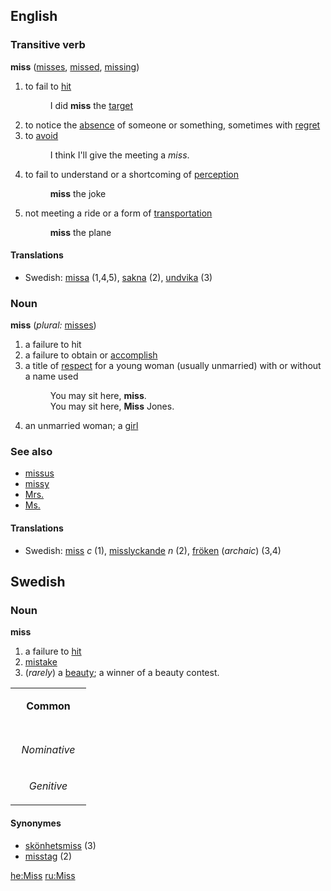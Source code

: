 ==English==

===Transitive verb===
'''miss''' ([[misses]], [[missed]], [[missing]])
# to fail to [[hit]]
#:I did '''miss''' the [[target]]
# to notice the [[absence]] of someone or something, sometimes with [[regret]]
# to [[avoid]]
#:I think I'll give the meeting a ''miss''.
# to fail to understand or a shortcoming of [[perception]]
#:'''miss''' the joke
# not meeting a ride or a form of [[transportation]]
#:'''miss''' the plane

====Translations====
*Swedish: [[missa]] (1,4,5), [[sakna]] (2), [[undvika]] (3)

===Noun===
'''miss'''  (''plural:'' [[misses]])
# a failure to hit
# a failure to obtain or [[accomplish]]
# a title of [[respect]] for a young woman (usually unmarried) with or without a name used
#: You may sit here, '''miss'''.
#: You may sit here, '''Miss''' Jones.
# an unmarried woman; a [[girl]]

===See also===
*[[missus]]
*[[missy]] <!--spoken, insulting-->
*[[Mrs.]]
*[[Ms.]]

====Translations====
*Swedish: [[miss#Swedish|miss]] ''c'' (1), [[misslyckande]] ''n'' (2), [[fröken]] (''archaic'') (3,4)

==Swedish==
===Noun===
'''miss'''
#a failure to [[hit]]
#[[mistake]]
#(''rarely'') a [[beauty]]; a winner of a beauty contest.

{| border=1 cellspacing=0
| bgcolor="#FFFFF0" colspan=5 align=center | '''Common'''
|-
|- bgcolor="#FFFFF0" align=center
! rowspan=2 | 
| colspan=2 width=105| Singular 
| colspan=2 | Plural
|- bgcolor="#FFFFF0" align=center
| width=105 | ''Indefinite'' 
| width=105 | ''Definite'' 
| width=105 |  ''Indefinite'' 
|  width=105 | ''Definite''
|- align=center
| width=105 bgcolor="#FFFFF0" | ''Nominative'' 
| [[miss]]
| [[missen]]
| [[missar]]
| [[missarna]]
|- align=center
| width=105 bgcolor="#FFFFF0" | ''Genitive'' 
| [[miss]]
| [[missens]]
| [[missars]]
| [[missarnas]]
|}

====Synonymes====
*[[skönhetsmiss]] (3)
*[[misstag]] (2)


[[he:Miss]]
[[ru:Miss]]
